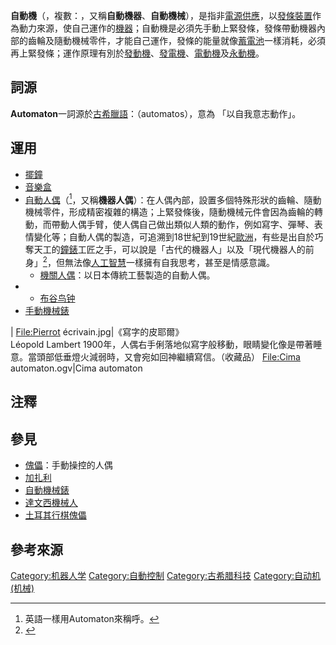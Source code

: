 {{For|科學術語|自動機理論}}

'''自動機'''（{{lang-en|Automaton}}，複數：{{lang|en|Automata}}，又稱'''自動機器'''、'''自動機械'''），是指非[[電源供應|電源供應]]，以[[發條裝置|發條裝置]]作為動力來源，使自己運作的[[機器|機器]]；自動機是必須先手動上緊發條，發條帶動機器內部的齒輪及隨動機械零件，才能自己運作，發條的能量就像[[蓄電池|蓄電池]]一樣消耗，必須再上緊發條；運作原理有別於[[發動機|發動機]]、[[發電機|發電機]]、[[電動機|電動機]]及[[永動機|永動機]]。

== 詞源 ==
'''Automaton'''一詞源於[[古希臘語|古希臘語]]：{{Polytonic|αὐτόματος}}（automatos），意為 「以自我意志動作」。

== 運用 ==
* [[擺鐘|擺鐘]]
* [[音樂盒|音樂盒]]
* [[自動人偶|自動人偶]]（{{lang-en|'''Automaton'''}}<ref group="注">英語一樣用Automaton來稱呼。</ref>，又稱'''機器人偶'''）：在人偶內部，設置多個特殊形狀的齒輪、隨動機械零件，形成精密複雜的構造；上緊發條後，隨動機械元件會因為齒輪的轉動，而帶動人偶手臂，使人偶自己做出類似人類的動作，例如寫字、彈琴、表情變化等；自動人偶的製造，可追溯到18世紀到19世紀[[歐洲|歐洲]]，有些是出自於巧奪天工的[[鐘錶|鐘錶]]工匠之手，可以說是「古代的機器人」以及「現代機器人的前身」<ref>{{cite web|url=https://www.hopenglish.com/the-writer-automaton|title=
「世界上最古老的機器人」- The Writer Automaton|publisher=希平方}}</ref>，但無法像[[人工智慧|人工智慧]]一樣擁有自我思考，甚至是情感意識。
** [[機關人偶|機關人偶]]：以日本傳統工藝製造的自動人偶。
* {{link-en|人偶鐘|Automaton clock}}
** [[布谷鸟钟|布谷鸟钟]]
* [[手動機械錶|手動機械錶]]

<gallery>
|{{link-en|Digesting Duck|Digesting Duck}}
File:Pierrot écrivain.jpg|《寫字的皮耶爾》<br />Léopold Lambert 1900年，人偶右手俐落地似寫字般移動，眼睛變化像是帶著睡意。當頭部低垂燈火減弱時，又會宛如回神繼續寫信。（{{link-ja|野坂自動人偶美術館|野坂オートマタ美術館}}收藏品）
File:Cima automaton.ogv|Cima automaton
</gallery>

== 注釋 ==
<!-- 注釋腳注，請使用 <ref group="注"> </ref> -->
<div class="references-small">
<references group="注" />
</div>

== 參見 ==
* [[玩偶|傀儡]]：手動操控的人偶
* [[加扎利|加扎利]]
* [[自動機械錶|自動機械錶]]
* [[達文西機械人|達文西機械人]]
* [[土耳其行棋傀儡|土耳其行棋傀儡]]

== 參考來源 ==
{{Reflist}}


[[Category:机器人学|Category:机器人学]]
[[Category:自動控制|Category:自動控制]]
[[Category:古希腊科技|Category:古希腊科技]]
[[Category:自动机_(机械)|Category:自动机 (机械)]]